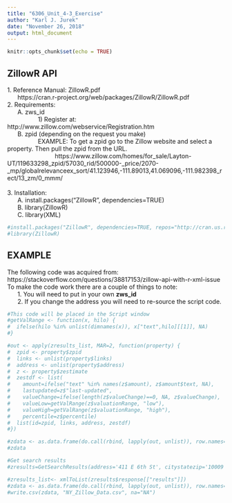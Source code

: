 ---
title: "6306_Unit_4-3_Exercise"
author: "Karl J. Jurek"
date: "November 26, 2018"
output: html_document
---

```{r setup, include=FALSE}
knitr::opts_chunk$set(echo = TRUE)
```

## ZillowR API

| 1. Reference Manual: ZillowR.pdf
|       https://cran.r-project.org/web/packages/ZillowR/ZillowR.pdf
| 2. Requirements:  
|       A. zws_id
|                   1) Register at: http://www.zillow.com/webservice/Registration.htm
|       B. zpid (depending on the request you make)
|                   EXAMPLE:  To get a zpid go to the Zillow website and select a property.  Then pull the zpid from the URL.
|                             https://www.zillow.com/homes/for_sale/Layton-UT/119633298_zpid/57030_rid/500000-_price/2070-_mp/globalrelevanceex_sort/41.123946,-111.89013,41.069096,-111.982398_rect/13_zm/0_mmm/
| 
| 3. Installation: 
|       A. install.packages("ZillowR", dependencies=TRUE)
|       B. library(ZillowR)
|       C. library(XML)

```{r installation, echo=TRUE}
#install.packages("ZillowR", dependencies=TRUE, repos="http://cran.us.r-project.org")
#library(ZillowR)
```

## EXAMPLE

| The following code was acquired from: https://stackoverflow.com/questions/38817153/zillow-api-with-r-xml-issue
| To make the code work there are a couple of things to note:
|       1. You will need to put in your own <b>zws_id</b>
|       2. If you change the address you will need to re-source the script code.

```{r script_window, echo=TRUE}
#This code will be placed in the Script window
#getValRange <- function(x, hilo) {
#  ifelse(hilo %in% unlist(dimnames(x)), x["text",hilo][[1]], NA)
#}

#out <- apply(zresults_list, MAR=2, function(property) {
#  zpid <- property$zpid
#  links <- unlist(property$links)
#  address <- unlist(property$address)
#  z <- property$zestimate
#  zestdf <- list(
#    amount=ifelse("text" %in% names(z$amount), z$amount$text, NA),
#    lastupdated=z$"last-updated",
#    valueChange=ifelse(length(z$valueChange)==0, NA, z$valueChange),
#    valueLow=getValRange(z$valuationRange, "low"),
#    valueHigh=getValRange(z$valuationRange, "high"),
#    percentile=z$percentile)  
#  list(id=zpid, links, address, zestdf)
#})

#zdata <- as.data.frame(do.call(rbind, lapply(out, unlist)), row.names=seq_len(length(out)))
#zdata
```

```{r console, echo=TRUE}
#Get search results
#zresults=GetSearchResults(address='411 E 6th St', citystatezip='10009', rentzestimate = FALSE, zws_id ="[YOUR_ZWS_ID]", url="http://www.zillow.com/webservice/GetSearchResults.htm")

#zresults_list<- xmlToList(zresults$response[["results"]])
#zdata <- as.data.frame(do.call(rbind, lapply(out, unlist)), row.names=seq_len(length(out)))
#write.csv(zdata, "NY_Zillow_Data.csv", na="NA")
```
